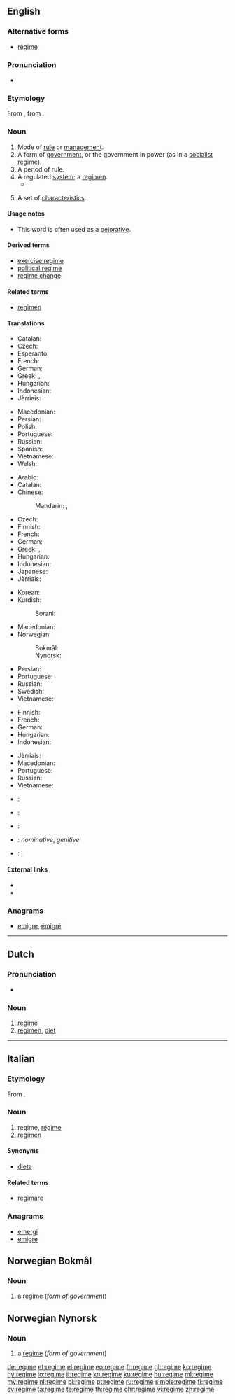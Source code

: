 {{also|Regime|régime}}
==English==
{{wikipedia}}

===Alternative forms===
* [[régime]]

===Pronunciation===
* {{IPA|/rəˈʒim/|/ˈreɪʒim/}}

===Etymology===
From {{etyl|fr|en}} {{term|régime|lang=fr}}, from {{etyl|la|en}} {{term|regimen||direction, government|lang=la}}.

===Noun===
{{en-noun}}

# Mode of [[rule]] or [[management]].
# A form of [[government]], or the government in power (as in a [[socialist]] regime).
# A period of rule.
# A regulated [[system]]; a [[regimen]].
#*{{quote-magazine|date=2013-06-07|author={{w|Joseph Stiglitz}}
|volume=188|issue=26|page=19|magazine={{w|The Guardian Weekly}}
|title=[http://www.guardian.co.uk/commentisfree/2013/may/27/globalisation-is-about-taxes-too Globalisation is about taxes too]
|passage=It is time the international community faced the reality: we have an unmanageable, unfair, distortionary global tax '''regime'''. It is a tax system that is pivotal in creating the increasing inequality that marks most advanced countries today&nbsp;[&hellip;].}}
# {{context|hydrology|lang=en}} A set of [[characteristics]].
#: {{usex|A typical annual water level '''regime''' would include a gradual summer drawdown beginning in early May.|lang=en}}

====Usage notes====
* This word is often used as a [[pejorative]].

====Derived terms====
* [[exercise regime]]
* [[political regime]]
* [[regime change]]

====Related terms====
* [[regimen]]

====Translations====
{{trans-top|mode of rule or management}}
* Catalan: {{t|ca|règim|m}}
* Czech: {{t+|cs|režim|m}}
* Esperanto: {{t|eo|reĝimo}}
* French: {{t+|fr|régime|m}}
* German: {{t+|de|Regime|n}}
* Greek: {{t+|el|σύστημα|n|tr=sýstima|sc=Grek}}, {{t+|el|διοίκηση|f|tr=dioíkisi|sc=Grek}}
* Hungarian: {{t|hu|rezsim}}
* Indonesian: {{t+|id|rezim}}
* Jèrriais: {{t|roa-jer|régînme|m}}
{{trans-mid}}
* Macedonian: {{t|mk|режим|m|tr=réžim|sc=Cyrl}}
* Persian: {{t+|fa|رژیم|tr=režim|sc=fa-Arab}}
* Polish: {{t|pl|reżim|m}}
* Portuguese: {{t+|pt|regime|m}}
* Russian: {{t+|ru|режим|m|tr=režím}}
* Spanish: {{t+|es|régimen|m}}
* Vietnamese: {{t+|vi|chế độ}}
* Welsh: {{t+|cy|cyfundrefn|f}}
{{trans-bottom}}

{{trans-top|form of government}}
* Arabic: {{t+|ar|نظام|m|tr=niZaam}}
* Catalan: {{t|ca|règim|m}}
* Chinese:
*: Mandarin: {{t|cmn|政權|sc=Hani}}, {{t+|cmn|政权|tr=zhèngquán|sc=Hani}}
* Czech: {{t+|cs|režim|m}}
* Finnish: {{t|fi|hallintojärjestelmä}}
* French: {{t+|fr|régime|m}}
* German: {{t+|de|Regime|n}}
* Greek: {{t+|el|καθεστώς|n|tr=kathestós|sc=Grek}}, {{t+|el|πολίτευμα|n|tr=polítevma|sc=Grek}}
* Hungarian: {{t|hu|rezsim}}
* Indonesian: {{t+|id|rezim}}
* Japanese: {{t+|ja|政権|tr=せいけん, seiken}}
* Jèrriais: {{t|roa-jer|régînme|m}}
{{trans-mid}}
* Korean: {{t+|ko|정권|tr=jeonggwon|sc=Hang}}
* Kurdish:
*: Sorani: {{t|ku|ڕژێم}}
* Macedonian: {{t|mk|режим|m|tr=réžim|sc=Cyrl}}
* Norwegian:
*: Bokmål: {{t|no|regime|n}}
*: Nynorsk: {{t|nn|regime|n}}
* Persian: {{t+|fa|رژیم|tr=režim|sc=fa-Arab}}
* Portuguese: {{t+|pt|regime|m}}
* Russian: {{t+|ru|режим|m|tr=režím}}
* Swedish: {{t+|sv|regim|c}}
* Vietnamese: {{t+|vi|chế độ}}
{{trans-bottom}}

{{trans-top|period of rule}}
* Finnish: {{t|fi|hallintokausi}}
* French: {{t+|fr|régime|m}}
* German: {{t+|de|Regime|n}}
* Hungarian: {{t|hu|rezsim}}
* Indonesian: {{t+|id|rezim}}
{{trans-mid}}
* Jèrriais: {{t|roa-jer|régînme|m}}
* Macedonian: {{t|mk|режим|m|tr=réžim|sc=Cyrl}}
* Portuguese: {{t+|pt|regime|m}}
* Russian: {{t+|ru|режим|m|tr=režím}}
* Vietnamese: {{t+|vi|chế độ}}
{{trans-bottom}}

{{checktrans-top}}
* {{ttbc|nl}}: {{t+|nl|regime}}
* {{ttbc|eo}}: {{t|eo|reĝimo}}
* {{ttbc|it}}: {{t+|it|regime}}
{{trans-mid}}
* {{ttbc|la}}: {{t|la|regimen}} ''nominative'', {{t|la|regiminis}} ''genitive''
* {{ttbc|es}}: {{t+|es|régimen|m}}, {{t|es|regímenes|m-p}}
{{trans-bottom}}

====External links====
* {{R:Webster 1913}}
* {{R:Century 1911}}

===Anagrams===
* [[emigre#English|emigre]], [[émigré#English|émigré]]

----

==Dutch==

===Pronunciation===
* {{audio|Nl-regime.ogg|Audio|lang=nl}}

===Noun===
{{nl-noun|n|-s|regimetje}}

# [[#English|regime]]
# [[regimen]], [[diet]]

----

==Italian==

===Etymology===
From {{etyl|la|it}} {{term|regimen|lang=la}}.

===Noun===
{{it-noun|m}}

# regime, [[régime]]
# [[regimen]]

====Synonyms====
* [[dieta]]

====Related terms====
* [[regimare]]

===Anagrams===
* [[emergi#Italian|emergi]]
* [[emigre#Italian|emigre]]


==Norwegian Bokmål==

===Noun===
{{head|nb|noun|g=n|definite singular|regimet|indefinite plural|regimer|definite plural|[[regima]] / [[regimene]]}}

# a [[#English|regime]] (''form of government'')


==Norwegian Nynorsk==

===Noun===
{{head|nn|noun|g=n|definite singular|regimet|indefinite plural|regime|definite plural|regima}}

# a [[#English|regime]] (''form of government'')

[[de:regime]]
[[et:regime]]
[[el:regime]]
[[eo:regime]]
[[fr:regime]]
[[gl:regime]]
[[ko:regime]]
[[hy:regime]]
[[io:regime]]
[[it:regime]]
[[kn:regime]]
[[ku:regime]]
[[hu:regime]]
[[ml:regime]]
[[my:regime]]
[[nl:regime]]
[[pl:regime]]
[[pt:regime]]
[[ru:regime]]
[[simple:regime]]
[[fi:regime]]
[[sv:regime]]
[[ta:regime]]
[[te:regime]]
[[th:regime]]
[[chr:regime]]
[[vi:regime]]
[[zh:regime]]